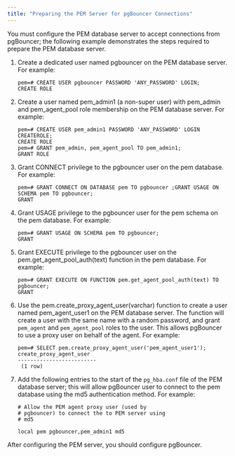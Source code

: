 ```yaml
---
title: "Preparing the PEM Server for pgBouncer Connections"
---
```


<div id="pem_pgbouncer_preparing_dbserver" class="registered_link"></div>


You must configure the PEM database server to accept connections from pgBouncer; the following example demonstrates the steps required to prepare the PEM database server.

1.  Create a dedicated user named pgbouncer on the PEM database server. For example:

        pem=# CREATE USER pgbouncer PASSWORD 'ANY_PASSWORD' LOGIN;
        CREATE ROLE

2.  Create a user named pem\_admin1 (a non-super user) with pem\_admin and pem\_agent\_pool role membership on the PEM database server. For example:

        pem=# CREATE USER pem_admin1 PASSWORD 'ANY_PASSWORD' LOGIN CREATEROLE;
        CREATE ROLE
        pem=# GRANT pem_admin, pem_agent_pool TO pem_admin1;
        GRANT ROLE

3.  Grant CONNECT privilege to the pgbouncer user on the pem database. For example:

        pem=# GRANT CONNECT ON DATABASE pem TO pgbouncer ;GRANT USAGE ON SCHEMA pem TO pgbouncer;
        GRANT

4.  Grant USAGE privilege to the pgbouncer user for the pem schema on the pem database. For example:

        pem=# GRANT USAGE ON SCHEMA pem TO pgbouncer;
        GRANT

5.  Grant EXECUTE privilege to the pgbouncer user on the pem.get\_agent\_pool\_auth(text) function in the pem database. For example:

        pem=# GRANT EXECUTE ON FUNCTION pem.get_agent_pool_auth(text) TO pgbouncer;
        GRANT

6.  Use the pem.create\_proxy\_agent\_user(varchar) function to create a user named pem\_agent\_user1 on the PEM database server. The function will create a user with the same name with a random password, and grant `pem_agent` and `pem_agent_pool` roles to the user. This allows pgBouncer to use a proxy user on behalf of the agent. For example:

        pem=# SELECT pem.create_proxy_agent_user('pem_agent_user1');
        create_proxy_agent_user
        -------------------------
         (1 row)

7.  Add the following entries to the start of the `pg_hba.conf` file of the PEM database server; this will allow pgBouncer user to connect to the pem database using the md5 authentication method. For example:

        # Allow the PEM agent proxy user (used by
        # pgbouncer) to connect the to PEM server using
        # md5

        local pem pgbouncer,pem_admin1 md5

After configuring the PEM server, you should configure pgBouncer.
